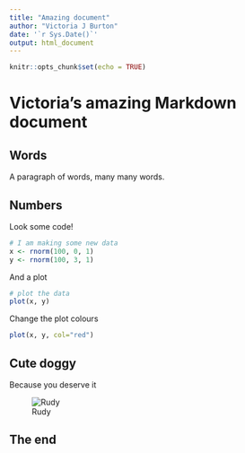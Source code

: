 ```yaml
---
title: "Amazing document"
author: "Victoria J Burton"
date: '`r Sys.Date()`'
output: html_document
---
```


```r
knitr::opts_chunk$set(echo = TRUE)
```

# Victoria's amazing Markdown document

## Words
A paragraph of words, many many words. 

## Numbers
Look some code!

```r
# I am making some new data
x <- rnorm(100, 0, 1)
y <- rnorm(100, 3, 1)
```

And a plot
```r
# plot the data
plot(x, y)
```

Change the plot colours
```r
plot(x, y, col="red")
```

## Cute doggy
Because you deserve it

![Rudy](https://pbs.twimg.com/profile_banners/65414325/1705674901/1500x500)

## The end
